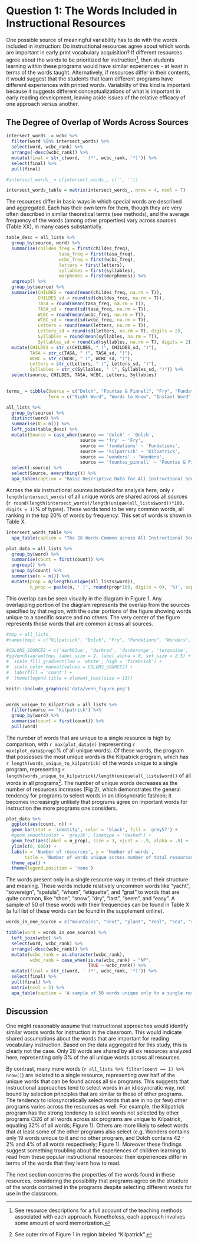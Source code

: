 # Question 1: The Words Included in Instructional Resources

One possible source of meaningful variability has to do with the words included in instruction: Do instructional resources agree about which words are important in early print vocabulary acquisition? If different resources agree about the words to be prioritized for instruction[^overlap-1], then students learning within these programs would have similar experiences - at least in terms of the words taught. Alternatively, if resources differ in their contents, it would suggest that the students that learn different programs have different experiences with printed words. Variability of this kind is important because it suggests different conceptualizations of what is important in early reading development, leaving aside issues of the relative efficacy of one approach versus another.

[^overlap-1]: See resource descriptions for a full account of the teaching methods associated with each approach. Nonetheless, each approach involves some amount of word memorization.

## The Degree of Overlap of Words Across Sources

```r

intersect_words_ = wcbc %>% 
  filter(word %in% intersect_words) %>% 
  select(word, wcbc_rank) %>% 
  arrange(-desc(wcbc_rank)) %>% 
  mutate(final = str_c(word, ' (*', wcbc_rank, '*)')) %>% 
  select(final) %>% 
  pull(final)

#intersect_words_ = c(intersect_words_, c('', ''))

intersect_words_table = matrix(intersect_words_, nrow = 4, ncol = 7)

```

The resources differ in basic ways in which special words are described and aggregated. Each has their own term for them, though they are very often described in similar theoretical terms (see methods), and the average frequency of the words (among other properties) vary across sources (Table XX), in many cases substantially.

```r
table_desc = all_lists %>% 
  group_by(source, word) %>% 
  summarise(childes_freq = first(childes_freq),
                    tasa_freq = first(tasa_freq),
                    wcbc_freq = first(wcbc_freq),
                    letters = first(letters),
                    syllables = first(syllables),
                    morphemes = first(morphemes)) %>% 
  ungroup() %>% 
  group_by(source) %>% 
  summarise(CHILDES = round(mean(childes_freq, na.rm = T)),
            CHILDES_sd = round(sd(childes_freq, na.rm = T)),
            TASA = round(mean(tasa_freq, na.rm = T)),
            TASA_sd = round(sd(tasa_freq, na.rm = T)),
            WCBC = round(mean(wcbc_freq, na.rm = T)),
            WCBC_sd = round(sd(wcbc_freq, na.rm = T)),
            Letters = round(mean(letters, na.rm = T)),
            Letters_sd = round(sd(letters, na.rm = T), digits = 2),
            Syllables = round(mean(syllables, na.rm = T)),
            Syllables_sd = round(sd(syllables, na.rm = T), digits = 2)) %>% 
  mutate(CHILDES = str_c(CHILDES, " (", CHILDES_sd, ")"),
         TASA = str_c(TASA, " (", TASA_sd, ")"),
         WCBC = str_c(WCBC, " (", WCBC_sd, ")"),
         Letters = str_c(Letters, " (", Letters_sd, ")"),
         Syllables = str_c(Syllables, " (", Syllables_sd, ")")) %>% 
  select(source, CHILDES, TASA, WCBC, Letters, Syllables)
      

terms_ = tibble(Source = c("Dolch", "Fountas & Pinnell", "Fry", "Fundations", "Kilpatrick", "Wonders"),
                Term = c("Sight Word", "Words to Know", "Instant Word", "Trick Word", "Irregular Words", "High Frequency Words"))

all_lists %>% 
  group_by(source) %>% 
  distinct(word) %>% 
  summarise(N = n()) %>%
  left_join(table_desc) %>% 
  mutate(Source = case_when(source == 'dolch' ~ 'Dolch',
                            source == 'fry' ~ 'Fry',
                            source == 'fundations' ~ 'Fundations',
                            source == 'kilpatrick' ~ 'Kilpatrick',
                            source == 'wonders' ~ 'Wonders',
                            source == 'fountas_pinnell' ~ 'Fountas & Pinnell')) %>% 
  select(-source) %>% 
  select(Source, everything()) %>% 
  apa_table(caption = "Basic Descriptive Data for All Instructional Sources")

```

Across the six instructional sources included for analysis here, only `r length(intersect_words)` of all unique words are shared across all sources (`r round(length(intersect_words)/length(unique(all_lists$word))*100, digits = 1)`% of types). These words tend to be very common words, all ranking in the top 20% of words by frequency. This set of words is shown in Table X.

```r
intersect_words_table %>% 
  apa_table(caption = "The 28 Words Common across All Instructional Sources with Rank Frequency", note = "Words are arranged in descending frequency, and rank frequency is provided in parentheses and is calculated from Wisconsin Children's Book Corpus.", col.names = NULL, escape = FALSE)
```

```r
plot_data = all_lists %>% 
  group_by(word) %>% 
  summarise(count = first(count)) %>%
  ungroup() %>% 
  group_by(count) %>% 
  summarise(n = n()) %>% 
  mutate(prop = n/length(unique(all_lists$word)),
         n_prop = paste(n, ' (', round(prop*100, digits = 0), '%)', sep = ''))

```

This overlap can be seen visually in the diagram in Figure 1. Any overlapping portion of the diagram represents the overlap from the sources specified by that region, with the outer portions of the figure showing words unique to a specific source and no others. The very center of the figure represents those words that are common across all sources.

```r

#tmp = all_lists_
#names(tmp) = c("Kilpatrick", "Dolch", "Fry", "Fundations", "Wonders", "Fountas & Pinnell")

#COLORS_SOURCE2 = c('darkblue', 'darkred', 'darkorange', 'turquoise', 'red', 'green')
#ggVennDiagram(tmp, label_size = 2, label_alpha = 0, set_size = 2.5) +
#  scale_fill_gradient(low = 'white', high = 'firebrick') +
#  scale_color_manual(values = COLORS_SOURCE2) +
#  labs(fill = 'Count') +
#  theme(legend.title = element_text(size = 11))

knitr::include_graphics('data/venn_figure.png')


words_unique_to_kilpatrick = all_lists %>% 
  filter(source == "kilpatrick") %>% 
  group_by(word) %>% 
  summarise(count = first(count)) %>% 
  pull(word)

```

The number of words that are unique to a single resource is high by comparison, with `r max(plot_data$n)` (representing `r max(plot_data$prop)`% of all unique words). Of these words, the program that possesses the most unique words is the Kilpatrick program, which has `r length(words_unique_to_kilpatrick)` of the words unique to a single program, representing `r length(words_unique_to_kilpatrick)/length(unique(all_lists$word))` of all words in all programs[^overlap-2]. The number of unique words decreases as the number of resources increases (Fig 2), which demonstrates the general tendency for programs to select words in an idiosyncratic fashion; it becomes increasingly unlikely that programs agree on important words for instruction the more programs one considers.

[^overlap-2]: See outer rim of Figure 1 in region labeled "Kilpatrick".

```r
plot_data %>% 
  ggplot(aes(count, n)) +
  geom_bar(stat = 'identity', color = 'black', fill = 'grey57') +
  #geom_smooth(color = 'grey36', linetype = 'dashed') +
  geom_text(aes(label = n_prop), size = 3, vjust = -.9, alpha = .8) +
  ylim(c(0, 600)) +
  labs(x = 'Number of resources', y = 'Number of words',
       title = 'Number of words unique across number of total resources') +
  theme_apa() +
  theme(legend.position = 'none')
```

The words present only in a single resource vary in terms of their structure and meaning. These words include relatively uncommon words like "yacht", "sovereign", "spatula", "whom", "etiquette", and "gnat" to words that are quite common, like "shoe", "snow", "dry", "last", "seem", and "easy". A sample of 50 of these words with their frequencies can be found in Table X (a full list of these words can be found in the supplement online).

```r
words_in_one_source = c("mountains", "next", "plant", "real", "sea", "seem", "state", "area", "birds", "covered", "cried", "easy", "figure", "himself", "hours", "king", "map", "mark", "music", "north", "numeral", "pattern", "plan", "products", "pulled", "reached", "rock",  "room", "stand", "step",  "told",  "town", "travel", "unit",  "usually",    "vowel", "waves", "breakfast", "cousin", "dance", "daughter", "neighbor", "library", "paste", "ache", "acne", "acreage", "actual", "aisle", "algae")

```

```r

tibble(word = words_in_one_source) %>% 
  left_join(wcbc) %>% 
  select(word, wcbc_rank) %>%
  arrange(-desc(wcbc_rank)) %>%
  mutate(wcbc_rank = as.character(wcbc_rank),
         wcbc_rank = case_when(is.na(wcbc_rank) ~ "NP",
                               TRUE ~ wcbc_rank)) %>%
  mutate(final = str_c(word, ' (*', wcbc_rank, '*)')) %>%
  select(final) %>% 
  pull(final) %>% 
  matrix(ncol = 5) %>% 
  apa_table(caption = 'A sample of 50 words unique only to a single resource (an no other resources) is shown. Words are provided with measures of rank frequency taken from the WCBC. Words that are not present in that corpus are marked with "NR", indicating that they are very infrequent in texts written for children.', col.names = NULL)

```

## Discussion

One might reasonably assume that instructional approaches would identify similar words words for instruction in the classroom. This would indicate shared assumptions about the words that are important for reading vocabulary instruction. Based on the data aggregated for this study, this is clearly not the case. Only 28 words are shared by all six resources analyzed here, representing only 3% of the all unique words across all resources.

By contrast, many more words (`r all_lists %>% filter(count == 1) %>%  nrow()`) are isolated to a single resource, representing over half of the unique words that can be found across all six programs. This suggests that instructional approaches tend to select words in an idiosyncratic way, not bound by selection principles that are similar to those of other programs. The tendency to idiosyncratically select words that are in no (or few) other programs varies across the resources as well. For example, the Kilpatrick program has the strong tendency to select words not selected by other programs (326 of all words across six programs are unique to Kilpatrick, equaling 32% of all words; Figure 1). Others are more likely to select words that at least some of the other programs also select (e.g. Wonders contains only 19 words unique to it and no other program, and Dolch contains 42 - 2% and 4% of all words respectively; Figure 1). Moreover these findings suggest something troubling about the experiences of children learning to read from these popular instructional resources: their experiences differ in terms of the words that they learn how to read.

The next section concerns the properties of the words found in these resources, considering the possibility that programs agree on the structure of the words contained in the programs despite selecting different words for use in the classroom.
